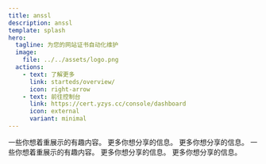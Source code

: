 ```yaml
---
title: anssl
description: anssl
template: splash
hero:
  tagline: 为您的网站证书自动化维护
  image:
    file: ../../assets/logo.png
  actions:
    - text: 了解更多
      link: starteds/overview/
      icon: right-arrow
    - text: 前往控制台
      link: https://cert.yzys.cc/console/dashboard
      icon: external
      variant: minimal
---
```



<CardGrid>
  <Card title="试试这个" icon="open-book">
    一些你想着重展示的有趣内容。
  </Card>
  <Card title="其他功能" icon="information">
    更多你想分享的信息。
  </Card>
  <Card title="其他功能" icon="information">
    更多你想分享的信息。
  </Card>
  <Card title="试试这个" icon="open-book">
    一些你想着重展示的有趣内容。
  </Card>
  <Card title="其他功能" icon="information">
    更多你想分享的信息。
  </Card>
  <Card title="其他功能" icon="information">
    更多你想分享的信息。
  </Card>
</CardGrid>
